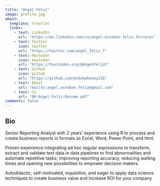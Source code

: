 ```yaml
---
title: "Angel Feliz"
image: profile.jpg
about:
  template: trestles
  links:
    - text: LinkedIn
      url: "https://do.linkedin.com/in/angel-esteban-feliz-ferreras"
    - text: Twitter
      icon: twitter
      url: "https://twitter.com/angel_feliz_f"
    - text: Mastodon
      icon: mastodon
      url: "https://fosstodon.org/@AngelFelizF"
    - text: GitHub
      icon: github
      url: "https://github.com/mikemahoney218"
    - text: Email
      url: "mailto:angel.esteban.feliz@gmail.com"
    - text: CV
      url: "00-Angel-Feliz-Resume.pdf"
comments: false
---
```


::: {.column-page}

## Bio

Senior Reporting Analyst with 2 years’ experience using R to process and create business reports in formats as Excel, Word, Power Point, and html. 

Proven experience integrating ad hoc regular expressions to transform, extract and validate text data in data pipelines to find abnormalities and automate repetitive tasks; improving reporting accuracy, reducing waiting times and opening new possibilities to empower decision makers. 

Autodidactic, self-motivated, inquisitive, and eager to apply data science techniques to create business value and increase ROI for your company

:::
